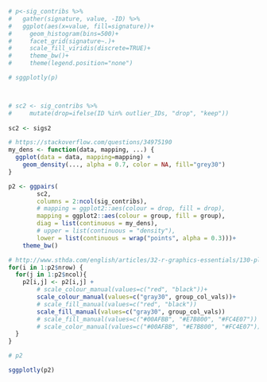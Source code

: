 ```r
# p<-sig_contribs %>% 
#   gather(signature, value, -ID) %>% 
#   ggplot(aes(x=value, fill=signature))+
#     geom_histogram(bins=500)+
#     facet_grid(signature~.)+
#     scale_fill_viridis(discrete=TRUE)+
#     theme_bw()+
#     theme(legend.position="none")

# sggplotly(p)



# sc2 <- sig_contribs %>%
#     mutate(drop=ifelse(ID %in% outlier_IDs, "drop", "keep"))
    
sc2 <- sigs2

# https://stackoverflow.com/questions/34975190
my_dens <- function(data, mapping, ...) {
  ggplot(data = data, mapping=mapping) +
    geom_density(..., alpha = 0.7, color = NA, fill="grey30") 
}

p2 <- ggpairs(
        sc2,
        columns = 2:ncol(sig_contribs),
        # mapping = ggplot2::aes(colour = drop, fill = drop),
        mapping = ggplot2::aes(colour = group, fill = group),
        diag = list(continuous = my_dens),
        # upper = list(continuous = "density"),
        lower = list(continuous = wrap("points", alpha = 0.3)))+
    theme_bw()

# http://www.sthda.com/english/articles/32-r-graphics-essentials/130-plot-multivariate-continuous-data/
for(i in 1:p2$nrow) {
  for(j in 1:p2$ncol){
    p2[i,j] <- p2[i,j] + 
        # scale_colour_manual(values=c("red", "black"))+
        scale_colour_manual(values=c("gray30", group_col_vals))+
        # scale_fill_manual(values=c("red", "black"))
        scale_fill_manual(values=c("gray30", group_col_vals))
        # scale_fill_manual(values=c("#00AFBB", "#E7B800", "#FC4E07")) +
        # scale_color_manual(values=c("#00AFBB", "#E7B800", "#FC4E07"))  
  }
}

# p2

sggplotly(p2)

```
